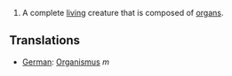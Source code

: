 #A complete [[living]] creature that is composed of [[organ]]s.

==Translations==
*[[German]]: [[Organismus]] ''m''